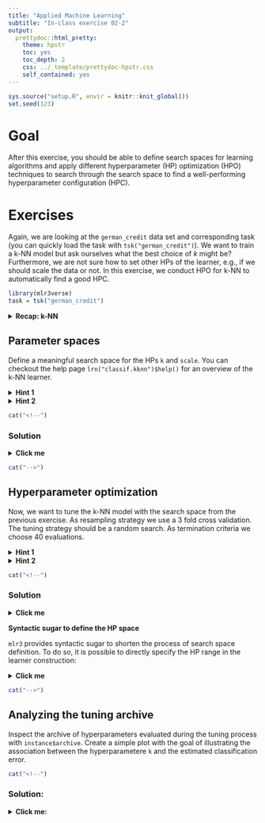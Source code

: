 ```yaml
---
title: "Applied Machine Learning"
subtitle: "In-class exercise 02-2"
output:
  prettydoc::html_pretty:
    theme: hpstr
    toc: yes
    toc_depth: 2
    css: ../_template/prettydoc-hpstr.css
    self_contained: yes
---
```


```r
sys.source("setup.R", envir = knitr::knit_global())
set.seed(123)
```

# Goal

After this exercise, you should be able to define search spaces for learning algorithms and apply different hyperparameter (HP) optimization (HPO) techniques to search through the search space to find a well-performing hyperparameter configuration (HPC).

# Exercises

Again, we are looking at the `german_credit` data set and corresponding task (you can quickly load the task with `tsk("german_credit")`). We want to train a k-NN model but ask ourselves what the best choice of $k$ might be? Furthermore, we are not sure how to set other HPs of the learner, e.g., if we should scale the data or not. In this exercise, we conduct HPO for k-NN to automatically find a good HPC.

```r
library(mlr3verse)
task = tsk("german_credit")
```

<details>
<summary>**Recap: k-NN**</summary>
k-NN is a machine learning method that predicts new data by averaging over the responses of the k nearest neighbors.
</details>


## Parameter spaces

Define a meaningful search space for the HPs `k` and `scale`.
You can checkout the help page `lrn("classif.kknn")$help()` for an overview of the k-NN learner.

<details>
<summary>**Hint 1**</summary>
Each learner has a slot `param_set` that contains all HPs that can be used for the tuning. In this use case we tune a learner with the key `"classif.kknn"`. The functions to define the search space are `ps` and `p_int`, `p_dbl`, `p_fct`, or `p_lgl` for HPs in the search space.
</details>

<details>
<summary>**Hint 2**</summary>
```r
library(mlr3tuning)

search_space = ps(
  k = p_int(...),
  scale = ...
)
```
</details>

```r
cat("<!--")
```

### Solution

<details>
<summary>**Click me**</summary>
```r
library(mlr3tuning)

search_space = ps(
  k = p_int(1, 100),
  scale = p_lgl()
)
```
</details>

```r
cat("-->")
```

## Hyperparameter optimization

Now, we want to tune the k-NN model with the search space from the previous exercise. As resampling strategy we use a 3 fold cross validation. The tuning strategy should be a random search. As termination criteria we choose 40 evaluations.

<details>
<summary>**Hint 1**</summary>
The elements required for the tuning are:

- Task: German credit
- Algorithm: k-NN algorithm from `lrn()`
- Resampling: 3-fold cross validation using `rsmp()`
- Terminator: 40 evaluations using `trm()`
- Search space: See previous exercise
- We use the default performance measure (`msr("classif.ce")` for classification and `msr("classif.mse")` for regression)

The tuning instance is then defined by calling `ti()`. 
The random search optimization algorithm is obtained from `tnr()` with the corresponding key as argument.
Furthermore, we allow parallel computations and set the batch size as well as the number of cores to four.
</details>

<details>
<summary>**Hint 2**</summary>

The optimization algorithm is obtained from `tnr()` with the corresponding key as argument. Furthermore we allow parallel computations using four cores:

```r
library(mlr3)
library(mlr3learners)
library(mlr3tuning)

future::plan("multicore", workers = 4L)

task = tsk(...)
lrn_knn = lrn(...)

search_space = ps(
  k = p_int(1, 100),
  scale = p_lgl()
)
resampling = rsmp(...)

terminator = trm(..., ... = 40L)

instance = ti(
  task = ...,
  learner = ...,
  resampling = ...,
  terminator = ...,
  search_space = ...
)

optimizer = tnr(...)
optimizer$...(...)
```

Finally, the optimization is started by passing the tuning instance to the `$optimize()` method of the tuner.
</details>

```r
cat("<!--")
```

### Solution

<details>
<summary>**Click me**</summary>
```r
library(mlr3)
library(mlr3learners)
library(mlr3tuning)

future::plan("multicore", workers = 4L)

task = tsk("german_credit")
lrn_knn = lrn("classif.kknn")

search_space = ps(
  k = p_int(1, 100),
  scale = p_lgl()
)
resampling = rsmp("cv", folds = 3L)

terminator = trm("evals", n_evals = 40L)

instance = ti(
  task = task,
  learner = lrn_knn,
  resampling = resampling,
  terminator = terminator,
  search_space = search_space
)

optimizer = tnr("random_search", batch_size = 4L)

optimizer$optimize(instance)
instance$result_y
instance$result
```
</details>

__Syntactic sugar to define the HP space__

`mlr3` provides syntactic sugar to shorten the process of search space definition. To do so, it is possible to directly specify the HP range in the learner construction:

<details>
<summary>**Click me**</summary>
```r
task = tsk("german_credit")

lrn_knn = lrn("classif.kknn", k = to_tune(1, 100), scale = to_tune())
```

This adjust the parameter set (`lrn_knn$param_set`) attached to the learner and flags it as "tunable". 
</details>

```r
cat("-->")
```
## Analyzing the tuning archive

Inspect the archive of hyperparameters evaluated during the tuning process with `instance$archive`. Create a simple plot with the goal of illustrating the association between the hyperparametere `k` and the estimated classification error.

```r
cat("<!--")
```

### Solution:
<details>
<summary>**Click me:**</summary>

```r
plot(x = instance$archive$data$k, y = instance$archive$data$classif.ce)
```

```r
cat("-->")
```

## Visualizing hyperparameters

To see how effective the tuning was, it is useful to look at the effect of the HPs on the performance. It also helps us to understand how important different HPs are. Therefore, access the archive of the tuning instance and visualize the effect.


<details>
<summary>**Hint 1**</summary>
Access the `archive` of the tuning instance to get all information about the tuning. You can use all known plotting techniques after transforming it to a `data.table`.
</details>

<details>
<summary>**Hint 2**</summary>
```r
arx = as...(instance$...)

library(ggplot2)
library(patchwork)

gg_k = ggplot(..., aes(...)) + ...()
gg_scale = ggplot(..., aes(...)) + ...()

gg_k + gg_scale & theme(legend.position = "bottom")
```
</details>

```r
cat("<!--")
```

### Solution

<details>
<summary>**Click me**</summary>
```r
arx = as.data.table(instance$archive)

library(ggplot2)
library(patchwork)

gg_k = ggplot(arx, aes(x = k, y = classif.ce)) + geom_point()
gg_scale = ggplot(arx, aes(x = scale, y = classif.ce, fill = scale)) + geom_boxplot()

gg_k + gg_scale & theme(legend.position = "bottom")

## ALTERNATIVE:

# The `mlr3viz` automatically creates plots for getting an idea of the
# effect of the HPs:

library(mlr3viz)

autoplot(instance)
```

The number of neighbours `k` and `scale` seem to have a big impact on the performance of the model. 
</details>

```r
cat("-->")
```

## Hyperparameter dependencies

When defining a hyperparameter search space via the `ps()` function, we sometimes encounter nested search spaces, also called hyperparameter dependencies. One example for this are SVMs. Here, the hyperparameter `degree` is only relevant if the hyperparameter `kernel` is set to `"polynomial"`. Therefore, we only have to consider different configurations for `degree` if we evaluate candidate configurations with polynomial kernel. Construct a search space for a SVM with hyperparameters `kernel` (candidates should be `"polynomial"` and `"radial"`) and `degree` (integer ranging from 1 to 3, but only for polynomial kernels), and account for the dependency structure. 

<details>
<summary>**Hint 1**</summary>
In the `p_fct`, `p_dbl`, ... functions, we specify this using the `depends` argument, which takes a named argument of the form `<param> == value` or `<param> %in% <vector>`.
</details>

```r
cat("<!--")
```

### Solution:
<details>
<summary>**Click me:**</summary>

```r
ps(
  kernel = p_fct(c("polynomial", "radial")),
  degree = p_int(1, 3, depends = (kernel == "polynomial"))
)
```

```r
cat("-->")
```

## Hyperparameter transformations

When tuning non-negative hyperparameters with a broad range, using a logarithmic scale can be more efficient. This approach works especially well if we want to test many small values, but also a few very large ones. By selecting values on a logarithmic scale and then exponentiating them, we ensure a concentrated exploration of smaller values while still considering the possibility of very large values, allowing for a targeted and efficient search in finding optimal hyperparameter configurations.

A simple way to do this is to pass `logscale = TRUE` when using `to_tune()` to define the parameter search space while constructing the learner:

```r
lrn = lrn("classif.svm", cost = to_tune(1e-5, 1e5, logscale = TRUE))
lrn$param_set$search_space()
```

To manually create the same transformation, we can pass the transformation to the more general `trafo` argument in `p_dbl()` and related functions and set the bounds using the `log()` function. For the following search space, implement a logarithmic transformation. the output should look exactly as the search space above.

```r
# Change this to a log trafo:
ps(cost = p_dbl(1e-5, 1e5))
```

```r
cat("<!--")
```

### Solution:
<details>
<summary>**Click me:**</summary>

```r
search_space = ps(cost = p_dbl(log(1e-5), log(1e5),
  trafo = function(x) exp(x))) # alternatively: 'trafo = exp'
search_space
```

```r
cat("-->")
```

# Summary

- In this use-case we learned how to define search spaces for learner HPs.
- Based on this search space, we defined a tuning strategy to try a number of random configurations.
- We visualized the tested configurations to get an idea how the HP effect the performance of our learner.
- We learned about scale transformations in tuning.
- Finally we added a transformation to favor a certain range in the parameter space.

# Further information

Other (more advanced) tuning algorithms:

- `Simuated annealing`: Random HPC are sampled and accepted based on an acceptance probability function which states how likely an improvement in performance is. The method is implemented in `tnr("gensa")`.
- `Model-based optimization (MBO)`: Guess the most promising HPC by estimating the expected improvement of new points. Available in [`mlr3mbo`](https://mlr3mbo.mlr-org.com/).
- `Multifidelity optimization/Successive halving algorithm`: This technique starts with multiple HPC and throws away unpromising candidates. This is repeated several times to efficiently use the tuning budget. The method is implemented in [`mlr3hyperband`](https://mlr3hyperband.mlr-org.com/).
